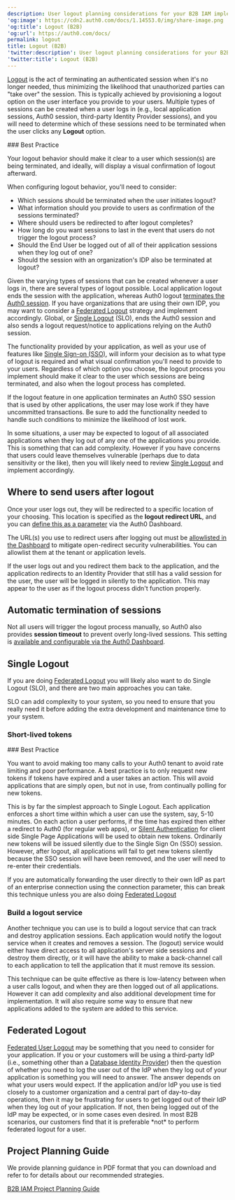 ```yaml
---
description: User logout planning considerations for your B2B IAM implementation.
'og:image': https://cdn2.auth0.com/docs/1.14553.0/img/share-image.png
'og:title': Logout (B2B)
'og:url': https://auth0.com/docs/
permalink: logout
title: Logout (B2B)
'twitter:description': User logout planning considerations for your B2B IAM implementation.
'twitter:title': Logout (B2B)
---
```

[Logout](/docs/authenticate/login/logout) is the act of terminating an authenticated session when it's no longer needed, thus minimizing the likelihood that unauthorized parties can "take over" the session. This is typically achieved by provisioning a logout option on the user interface you provide to your users. Multiple types of sessions can be created when a user logs in (e.g., local application sessions, Auth0 session, third-party <Tooltip tip="Identity Provider (IdP): Service that stores and manages digital identities." cta="View Glossary" href="/docs/glossary?term=Identity+Provider">Identity Provider</Tooltip> sessions), and you will need to determine which of these sessions need to be terminated when the user clicks any **Logout** option.

<Info>
### Best Practice

Your logout behavior should make it clear to a user which session(s) are being terminated, and ideally, will display a visual confirmation of logout afterward.
</Info>

When configuring logout behavior, you'll need to consider:

* Which sessions should be terminated when the user initiates logout?
* What information should you provide to users as confirmation of the sessions terminated?
* Where should users be redirected to after logout completes?
* How long do you want sessions to last in the event that users do not trigger the logout process?
* Should the End User be logged out of all of their application sessions when they log out of one?
* Should the session with an organization's IDP also be terminated at logout?

Given the varying types of sessions that can be created whenever a user logs in, there are several types of logout possible. Local application logout ends the session with the application, whereas Auth0 logout [terminates the Auth0 session](/docs/authenticate/login/logout/log-users-out-of-auth0). If you have organizations that are using their own IDP, you may want to consider a [Federated Logout](#federated-logout) strategy and implement accordingly. Global, or [Single Logout](/docs/authenticate/login/logout/log-users-out-of-applications) (SLO), ends the Auth0 session and also sends a logout request/notice to applications relying on the Auth0 session.

The functionality provided by your application, as well as your use of features like [Single Sign-on (SSO)](/docs/authenticate/single-sign-on), will inform your decision as to what type of logout is required and what visual confirmation you'll need to provide to your users. Regardless of which option you choose, the logout process you implement should make it clear to the user which sessions are being terminated, and also when the logout process has completed.

<Warning>

If the logout feature in one application terminates an Auth0 SSO session that is used by other applications, the user may lose work if they have uncommitted transactions. Be sure to add the functionality needed to handle such conditions to minimize the likelihood of lost work.

</Warning>

In some situations, a user may be expected to logout of all associated applications when they log out of any one of the applications you provide. This is something that can add complexity. However if you have concerns that users could leave themselves vulnerable (perhaps due to data sensitivity or the like), then you will likely need to review [Single Logout](#single-logout) and implement accordingly.

## Where to send users after logout

Once your user logs out, they will be redirected to a specific location of your choosing. This location is specified as the **logout redirect URL**, and you can [define this as a parameter](/docs/authenticate/login/logout/redirect-users-after-logout) via the <Tooltip tip="Auth0 Dashboard: Auth0's main product to configure your services." cta="View Glossary" href="/docs/glossary?term=Auth0+Dashboard">Auth0 Dashboard</Tooltip>.

The URL(s) you use to redirect users after logging out must be [allowlisted in the Dashboard](/docs/authenticate/login/logout#redirect-users-after-logout) to mitigate open-redirect security vulnerabilities. You can allowlist them at the tenant or application levels.

<Callout icon="file-lines" color="#0EA5E9" iconType="regular">

If the user logs out and you redirect them back to the application, and the application redirects to an Identity Provider that still has a valid session for the user, the user will be logged in silently to the application. This may appear to the user as if the logout process didn't function properly.

</Callout>

## Automatic termination of sessions

Not all users will trigger the logout process manually, so Auth0 also provides **session timeout** to prevent overly long-lived sessions. This setting is [available and configurable via the Auth0 Dashboard](/docs/get-started/tenant-settings#login-session-management).

## Single Logout

If you are doing [Federated Logout](#federated-logout) you will likely also want to do Single Logout (SLO), and there are two main approaches you can take.

<Warning>

SLO can add complexity to your system, so you need to ensure that you really need it before adding the extra development and maintenance time to your system.

</Warning>

### Short-lived tokens

<Info>
### Best Practice

You want to avoid making too many calls to your Auth0 tenant to avoid rate limiting and poor performance. A best practice is to only request new tokens if tokens have expired and a user takes an action. This will avoid applications that are simply open, but not in use, from continually polling for new tokens.
</Info>

This is by far the simplest approach to Single Logout. Each application enforces a short time within which a user can use the system, say, 5-10 minutes. On each action a user performs, if the time has expired then either a redirect to Auth0 (for regular web apps), or [Silent Authentication](/docs/authenticate/login/configure-silent-authentication) for client side Single Page Applications will be used to obtain new tokens. Ordinarily new tokens will be issued silently due to the <Tooltip tip="Single Sign-On (SSO): Service that, after a user logs into one applicaton, automatically logs that user in to other applications." cta="View Glossary" href="/docs/glossary?term=Single+Sign+On">Single Sign On</Tooltip> (SSO) session. However, after logout, all applications will fail to get new tokens silently because the SSO session will have been removed, and the user will need to re-enter their credentials.

<Warning>

If you are automatically forwarding the user directly to their own IdP as part of an enterprise connection using the connection parameter, this can break this technique unless you are also doing [Federated Logout](#federated-logout)

</Warning>

### Build a logout service

Another technique you can use is to build a logout service that can track and destroy application sessions. Each application would notify the logout service when it creates and removes a session. The (logout) service would either have direct access to all application's server side sessions and destroy them directly, or it will have the ability to make a back-channel call to each application to tell the application that it must remove its session.

This technique can be quite effective as there is low-latency between when a user calls logout, and when they are then logged out of all applications. However it can add complexity and also additional development time for implementation. It will also require some way to ensure that new applications added to the system are added to this service.

## Federated Logout

[Federated User Logout](/docs/authenticate/login/logout/log-users-out-of-idps) may be something that you need to consider for your application. If you or your customers will be using a third-party IdP (i.e., something other than a [Database Identity Provider](/docs/authenticate/database-connections)) then the question of whether you need to log the user out of the IdP when they log out of your application is something you will need to answer. The answer depends on what your users would expect. If the application and/or IdP you use is tied closely to a customer organization and a central part of day-to-day operations, then it may be frustrating for users to get logged out of their IdP when they log out of your application. If not, then being logged out of the IdP may be expected, or in some cases even desired. In most B2B scenarios, our customers find that it is preferable \*not\* to perform federated logout for a user.

## Project Planning Guide

We provide planning guidance in PDF format that you can download and refer to for details about our recommended strategies.

[B2B IAM Project Planning Guide](https://assets.ctfassets.net/cdy7uua7fh8z/63F0WOPJdVzsPMxV1Xvp8x/7a329487c5e890d8e820f6a48983b46a/B2B_Project_Planning.pdf)